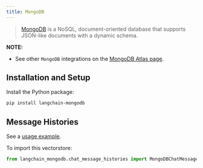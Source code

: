 ```yaml
---
title: MongoDB
---
```


>[MongoDB](https://www.mongodb.com/) is a NoSQL, document-oriented
> database that supports JSON-like documents with a dynamic schema.

**NOTE:**
- See other `MongoDB` integrations on the [MongoDB Atlas page](/oss/python/integrations/providers/mongodb_atlas).

## Installation and Setup

Install the Python package:

```bash
pip install langchain-mongodb
```

## Message Histories

See a [usage example](/oss/python/integrations/memory/mongodb_chat_message_history).

To import this vectorstore:
```python
from langchain_mongodb.chat_message_histories import MongoDBChatMessageHistory
```
